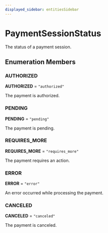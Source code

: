 ```yaml
---
displayed_sidebar: entitiesSidebar
---
```



# PaymentSessionStatus

The status of a payment session.

## Enumeration Members

### AUTHORIZED

 **AUTHORIZED** = `"authorized"`

The payment is authorized.

### PENDING

 **PENDING** = `"pending"`

The payment is pending.

### REQUIRES\_MORE

 **REQUIRES\_MORE** = `"requires_more"`

The payment requires an action.

### ERROR

 **ERROR** = `"error"`

An error occurred while processing the payment.

### CANCELED

 **CANCELED** = `"canceled"`

The payment is canceled.

